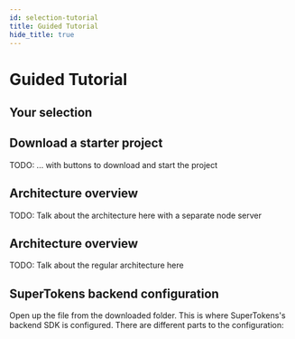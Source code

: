 ```yaml
---
id: selection-tutorial
title: Guided Tutorial
hide_title: true
---
```



# Guided Tutorial

## Your selection

<DisplaySelection />

## Download a starter project

TODO: ... with buttons to download and start the project

<Architecture isWithSeparateNodeAuthServer={true}>

## Architecture overview

TODO: Talk about the architecture here with a separate node server

<FolderStructureSeparateNodeServer />

</Architecture>

<Architecture isWithSeparateNodeAuthServer={false}>

## Architecture overview

TODO: Talk about the regular architecture here

<FolderStructureNoSeparateNodeServer />

</Architecture>

## SuperTokens backend configuration

Open up the file <RenderBackendConfigPath /> from the downloaded folder. This is where SuperTokens's backend SDK is configured. There are different parts to the configuration:


